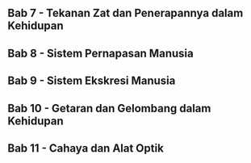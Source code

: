 ## Bab 7 - Tekanan Zat dan Penerapannya dalam Kehidupan
## Bab 8 - Sistem Pernapasan Manusia
## Bab 9 - Sistem Ekskresi Manusia
## Bab 10 - Getaran dan Gelombang dalam Kehidupan
## Bab 11 - Cahaya dan Alat Optik